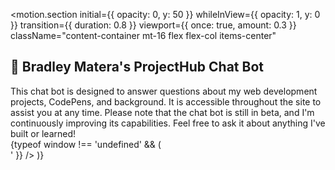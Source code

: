 
<motion.section
  initial={{ opacity: 0, y: 50 }}
  whileInView={{ opacity: 1, y: 0 }}
  transition={{ duration: 0.8 }}
  viewport={{ once: true, amount: 0.3 }}
  className="content-container mt-16 flex flex-col items-center"
>
  <h2 className="content-heading-2 text-center">🤖 Bradley Matera's ProjectHub Chat Bot</h2>
  <div className="w-full flex flex-col items-center">
    <div className="text-gray-300 text-base max-w-2xl text-center mb-8">
      This chat bot is designed to answer questions about my web development projects, CodePens, and background. It is accessible throughout the site to assist you at any time. Please note that the chat bot is still in beta, and I'm continuously improving its capabilities. Feel free to ask it about anything I've built or learned!
    </div>
    <div className="w-full flex justify-center"></div>
  </div>
  {typeof window !== 'undefined' && (
    <div dangerouslySetInnerHTML={{ __html: '<script src="https://bradleymatera.github.io/ProjectHub/ProjectHub.js"></script>' }} />
  )}
</motion.section>
